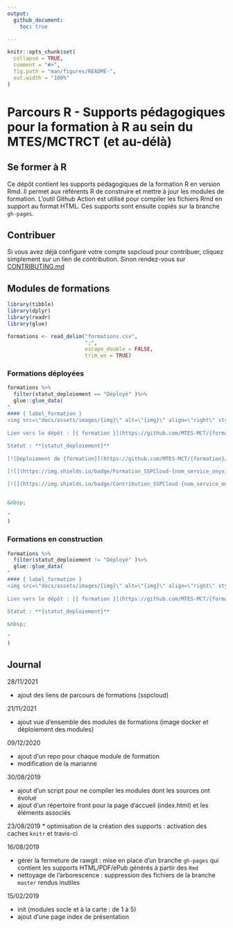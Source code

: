```yaml
---
output:
  github_document:
    toc: true
  
---
```


<!-- README.md est généré à partir du README.Rmd. Merci d'éditer ce fichier -->

```r
knitr::opts_chunk$set(
  collapse = TRUE,
  comment = "#>",
  fig.path = "man/figures/README-",
  out.width = "100%"
)
```

# Parcours R - Supports pédagogiques pour la formation à R au sein du MTES/MCTRCT (et au-délà)


<!-- badges: start -->
<!-- badges: end -->


## Se former à R

Ce dépôt contient les supports pédagogiques de la formation R en version Rmd. Il permet aux référents R de construire et mettre à jour les modules de formation. L'outil Github Action est utilisé pour compiler les fichiers Rmd en support au format HTML. Ces supports sont ensuite copiés sur la branche `gh-pages`.

## Contribuer

Si vous avez déjà configuré votre compte sspcloud pour contribuer, cliquez simplement sur un lien de contribution.
Sinon rendez-vous sur [CONTRIBUTING.md](https://github.com/MTES-MCT/parcours-r/blob/master/CONTRIBUTING.md)

## Modules de formations

```r
library(tibble)
library(dplyr)
library(readr)
library(glue)
```


```r

formations <- read_delim("formations.csv",
                         ";",
                         escape_double = FALSE,
                         trim_ws = TRUE)

```


### Formations déployées

```r

formations %>% 
  filter(statut_deploiement == "Déployé" )%>% 
  glue::glue_data(
"
#### { label_formation }
<img src=\"docs/assets/images/{img}\" alt=\"{img}\" align=\"right\" style=\"width:150px;\"/>
    
Lien vers le dépôt : [{ formation }](https://github.com/MTES-MCT/{formation})
    
Statut : **{statut_deploiement}**
    
[![Déploiement de {formation}](https://github.com/MTES-MCT/{formation}/actions/workflows/rstudio-image-build.yml/badge.svg)](https://github.com/MTES-MCT/{formation}/actions/workflows/rstudio-image-build.yml)

[![](https://img.shields.io/badge/Formation_SSPCloud-{nom_service_onyxia}-blue)](https://datalab.sspcloud.fr/launcher/inseefrlab-helm-charts-datascience/rstudio?autoLaunch=true&onyxia.friendlyName=«{nom_service_onyxia}»&service.image.custom.enabled=true&service.image.custom.version=«ghcr.io%2Fmtes-mct%2F{formation}-4.1.1»&security.allowlist.enabled=false&init.personalInit=«https%3A%2F%2Fraw.githubusercontent.com%2FMTES-MCT%2Fparcours-r%2Fmaster%2Finit_scripts%2Fformation%2Finit_script_formation.sh»)

[![](https://img.shields.io/badge/Contribution_SSPCloud-{nom_service_onyxia}-green)](https://datalab.sspcloud.fr/launcher/inseefrlab-helm-charts-datascience/rstudio?autoLaunch=true&onyxia.friendlyName=«{nom_service_onyxia}_contrib»&service.image.custom.enabled=true&service.image.custom.version=«ghcr.io%2Fmtes-mct%2F{formation}-4.1.2»&service.image.pullPolicy=«Always»&security.allowlist.enabled=false&init.personalInit=«https%3A%2F%2Fraw.githubusercontent.com%2FMTES-MCT%2Fparcours-r%2Fcontribution%2Finit_scripts%2Fcontribution%2Finit_script.sh»&init.personalInitArgs=«{formation}»&vault.secret=«parcours_r%2Ftokens»)


&nbsp;

"
)

```

### Formations en construction

```r

formations %>% 
  filter(statut_deploiement != "Déployé" )%>% 
  glue::glue_data(
"
#### { label_formation }
<img src=\"docs/assets/images/{img}\" alt=\"{img}\" align=\"right\" style=\"width:150px;\"/>
    
Lien vers le dépôt : [{ formation }](https://github.com/MTES-MCT/{formation})

Statut : **{statut_deploiement}**
    
&nbsp;

"
)

```


## Journal

28/11/2021

* ajout des liens de parcours de formations (sspcloud)

21/11/2021

* ajout vue d'ensemble des modules de formations (image docker et déploiement des modules)

09/12/2020

* ajout d'un repo pour chaque module de formation
* modification de la marianne

30/08/2019

* ajout d'un script pour ne compiler les modules dont les sources ont évolué
* ajout d'un répertoire front pour la page d'accueil (index.html) et les éléments associés

23/08/2019
* optimisation de la création des supports : activation des caches `knitr` et travis-ci

16/08/2019

* gérer la fermeture de rawgit : mise en place d'un branche `gh-pages` qui contient les supports HTML/PDF/ePub générés à partir des `Rmd`
* nettoyage de l'arborescence : suppression des fichiers de la branche `master` rendus inutiles

15/02/2019

* init (modules socle et à la carte : de 1 à 5)
* ajout d'une page index de présentation

